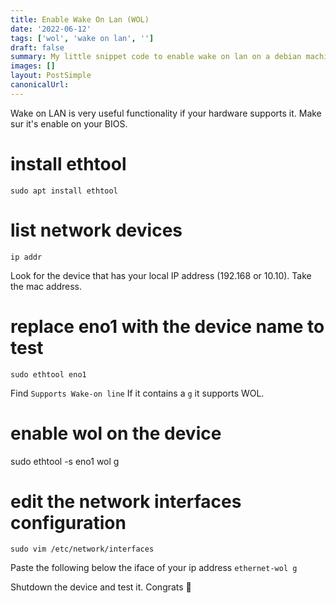 ```yaml
---
title: Enable Wake On Lan (WOL)
date: '2022-06-12'
tags: ['wol', 'wake on lan', '']
draft: false
summary: My little snippet code to enable wake on lan on a debian machine
images: []
layout: PostSimple
canonicalUrl:
---
```


Wake on LAN is very useful functionality if your hardware supports it.
Make sur it's enable on your BIOS.

# install ethtool

```
sudo apt install ethtool
```

# list network devices

```
ip addr
```

Look for the device that has your local IP address (192.168 or 10.10). Take the mac address.

# replace eno1 with the device name to test

```
sudo ethtool eno1
```

Find `Supports Wake-on line`
If it contains a `g` it supports WOL.

# enable wol on the device

sudo ethtool -s eno1 wol g

# edit the network interfaces configuration

```
sudo vim /etc/network/interfaces
```

Paste the following below the iface of your ip address
`ethernet-wol g`

Shutdown the device and test it. Congrats 🎉
